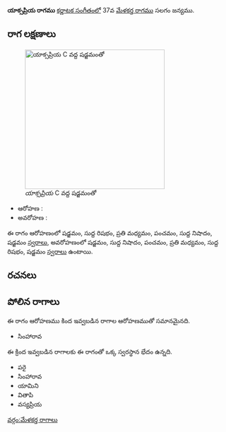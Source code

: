 {{Infobox ragam
	| name          	= యాక్సప్రియ
	| synonym	    	= 
	| mela          	= 
	| chakra        	= 
	| janaka        	= 
	| type          	= ఔదవ
	| arohanam      	= {{svaraC|S|R1|M2|P|N1|S'}} 
	| avarohanam    	= {{svaraC|S'|N1|P|M2|R1|S}}
	| jeeva         	=
	| chhaya        	=
	| nyasa         	=
	| vishesha      	= 
	| equivalent  		= 
}}
{{కర్ణాటక సంగీత రాగాలు}}
'''యాక్సప్రియ రాగము''' [[కర్ణాటక సంగీతం]]లో 37వ [[మేళకర్త రాగము]] సలగం జన్యము. 


==రాగ లక్షణాలు==
[[Image:yaksapriya_kb2wiki.png|thumb|right|316px|''యాక్సప్రియ'' C వద్ద షడ్జమంతో]]

* ఆరోహణ : {{svaraC|S|R1|M2|P|N1|S'}} 
* అవరోహణ : {{svaraC|S'|N1|P|M2|R1|S}}

ఈ రాగం ఆరోహణంలో షడ్జమం, సుద్ద  రిషభం, ప్రతి మధ్యమం, పంచమం, సుద్ద నిషాదం, షడ్జమం [[స్వరాలు]], అవరోహణంలో షడ్జమం, సుద్ద నిషాదం, పంచమం, ప్రతి మధ్యమం, సుద్ద  రిషభం, షడ్జమం [[స్వరాలు]] ఉంటాయి.

==రచనలు==



==పోలిన రాగాలు==
ఈ రాగం ఆరోహణము కింద ఇవ్వబడిన రాగాల ఆరోహణముతో సమానమైనది.
* సింహారావ

ఈ క్రింద ఇవ్వబడిన రాగాలకు ఈ రాగంతో ఒక్క స్వరస్థాన భేదం ఉన్నది.
* పరై
* సింహారావ
* యామిని
* వితాపి
* వస్యప్రియ



[[వర్గం:మేళకర్త రాగాలు]]